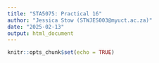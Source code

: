 ```yaml
---
title: "STA5075: Practical 16"
author: "Jessica Stow (STWJES003@myuct.ac.za)"
date: "2025-02-13"
output: html_document
---
```


```r
knitr::opts_chunk$set(echo = TRUE)
```
